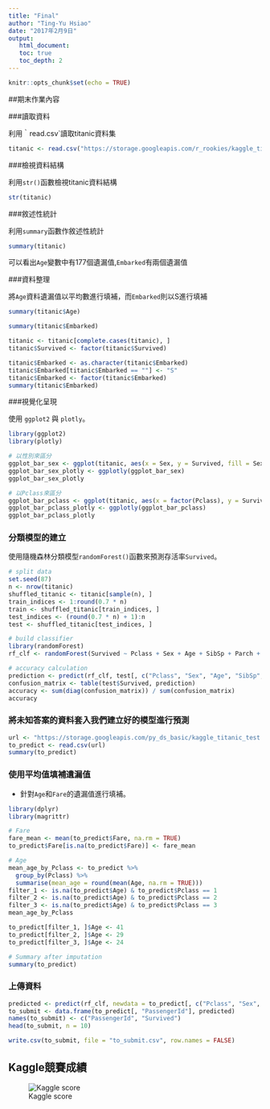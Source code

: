 ```yaml
---
title: "Final"
author: "Ting-Yu Hsiao"
date: "2017年2月9日"
output: 
   html_document:
   toc: true
   toc_depth: 2
---
```


```r
knitr::opts_chunk$set(echo = TRUE)
```

##期末作業內容

###讀取資料

利用｀read.csv`讀取titanic資料集

```r
titanic <- read.csv("https://storage.googleapis.com/r_rookies/kaggle_titanic_train.csv")
```

###檢視資料結構

利用`str()`函數檢視titanic資料結構

```r
str(titanic)
```

###敘述性統計

利用`summary`函數作敘述性統計

```r
summary(titanic)
```

可以看出`Age`變數中有177個遺漏值,`Embarked`有兩個遺漏值

###資料整理

將`Age`資料遺漏值以平均數進行填補，而`Embarked`則以S進行填補
```r
summary(titanic$Age)

```

```r
summary(titanic$Embarked)
```

``` r
titanic <- titanic[complete.cases(titanic), ]
titanic$Survived <- factor(titanic$Survived)
```

```r

titanic$Embarked <- as.character(titanic$Embarked)
titanic$Embarked[titanic$Embarked == ""] <- "S"
titanic$Embarked <- factor(titanic$Embarked)
summary(titanic$Embarked)
```

###視覺化呈現

使用 `ggplot2` 與 `plotly`。

``` r
library(ggplot2)
library(plotly)
```

``` r
# 以性別來區分
ggplot_bar_sex <- ggplot(titanic, aes(x = Sex, y = Survived, fill = Sex)) + geom_bar(stat = "identity")
ggplot_bar_sex_plotly <- ggplotly(ggplot_bar_sex)
ggplot_bar_sex_plotly
```

``` r
# 以Pclass來區分
ggplot_bar_pclass <- ggplot(titanic, aes(x = factor(Pclass), y = Survived, fill = factor(Pclass))) + geom_bar(stat = "identity", width = .7)
ggplot_bar_pclass_plotly <- ggplotly(ggplot_bar_pclass)
ggplot_bar_pclass_plotly
```

### 分類模型的建立
使用隨機森林分類模型`randomForest()`函數來預測存活率`Survived`。

``` r
# split data
set.seed(87)
n <- nrow(titanic)
shuffled_titanic <- titanic[sample(n), ]
train_indices <- 1:round(0.7 * n)
train <- shuffled_titanic[train_indices, ]
test_indices <- (round(0.7 * n) + 1):n
test <- shuffled_titanic[test_indices, ]

# build classifier
library(randomForest)
rf_clf <- randomForest(Survived ~ Pclass + Sex + Age + SibSp + Parch + Fare + Embarked, data = train, ntree = 100)

# accuracy calculation
prediction <- predict(rf_clf, test[, c("Pclass", "Sex", "Age", "SibSp", "Parch", "Fare", "Embarked")])
confusion_matrix <- table(test$Survived, prediction)
accuracy <- sum(diag(confusion_matrix)) / sum(confusion_matrix)
accuracy
```

### 將未知答案的資料套入我們建立好的模型進行預測

``` r
url <- "https://storage.googleapis.com/py_ds_basic/kaggle_titanic_test.csv"
to_predict <- read.csv(url)
summary(to_predict)
```

### 使用平均值填補遺漏值
- 針對`Age`和`Fare`的遺漏值進行填補。
``` r
library(dplyr)
library(magrittr)

# Fare
fare_mean <- mean(to_predict$Fare, na.rm = TRUE)
to_predict$Fare[is.na(to_predict$Fare)] <- fare_mean

# Age
mean_age_by_Pclass <- to_predict %>%
  group_by(Pclass) %>%
  summarise(mean_age = round(mean(Age, na.rm = TRUE)))
filter_1 <- is.na(to_predict$Age) & to_predict$Pclass == 1
filter_2 <- is.na(to_predict$Age) & to_predict$Pclass == 2
filter_3 <- is.na(to_predict$Age) & to_predict$Pclass == 3
mean_age_by_Pclass
```

``` r
to_predict[filter_1, ]$Age <- 41
to_predict[filter_2, ]$Age <- 29
to_predict[filter_3, ]$Age <- 24

# Summary after imputation
summary(to_predict)
```

### 上傳資料

```r
predicted <- predict(rf_clf, newdata = to_predict[, c("Pclass", "Sex", "Age", "SibSp", "Parch", "Fare", "Embarked")])
to_submit <- data.frame(to_predict[, "PassengerId"], predicted)
names(to_submit) <- c("PassengerId", "Survived")
head(to_submit, n = 10)
```

``` r
write.csv(to_submit, file = "to_submit.csv", row.names = FALSE)
```

## Kaggle競賽成績

![Kaggle score](kaggle score.png)